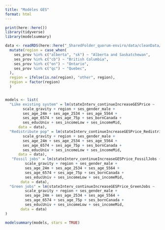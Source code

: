 ```yaml
---
title: "Modèles GES"
format: html
---
```


```r
print(here::here())
library(tidyverse)
library(modelsummary)

data <- readRDS(here::here("_SharedFolder_quorum-enviro/data/cleanData/data_with_clusters.rds")) %>% 
  mutate(region = case_when(
    ses_prov %in% c("alberta", "sk") ~ "Alberta and Saskatchewan",
    ses_prov %in% c("cb") ~ "British Columbia",
    ses_prov %in% c("on") ~ "Ontario",
    ses_prov %in% c("qc") ~ "Quebec",
  ),
  region = ifelse(is.na(region), "other", region),
  region = factor(region)
  )


models <- list(
  "Like existing system" = lm(stateInterv_continueIncreaseGESPrice ~
        scale_gravity + region + ses_gender_male +
        ses_age_24m + ses_age_2534 + ses_age_5564 +
        ses_age_6574 + ses_age_75p + ses_bornCanada +
        ses_educUniv + ses_incomeLow + ses_incomeMid,
      data = data),
  "Redistribute pop" = lm(stateInterv_continueIncreaseGESPrice_RedistributedPop ~
        scale_gravity + region + ses_gender_male +
        ses_age_24m + ses_age_2534 + ses_age_5564 +
        ses_age_6574 + ses_age_75p + ses_bornCanada +
        ses_educUniv + ses_incomeLow + ses_incomeMid,
      data = data),
   "Fossil jobs" = lm(stateInterv_continueIncreaseGESPrice_FossilJobs ~
         scale_gravity + region + ses_gender_male +
         ses_age_24m + ses_age_2534 + ses_age_5564 +
         ses_age_6574 + ses_age_75p + ses_bornCanada +
         ses_educUniv + ses_incomeLow + ses_incomeMid,
       data = data),
  "Green jobs" = lm(stateInterv_continueIncreaseGESPrice_GreenJobs ~
         scale_gravity + region + ses_gender_male +
         ses_age_24m + ses_age_2534 + ses_age_5564 +
         ses_age_6574 + ses_age_75p + ses_bornCanada +
         ses_educUniv + ses_incomeLow + ses_incomeMid,
       data = data)
)
```

```r
modelsummary(models, stars = TRUE)
```